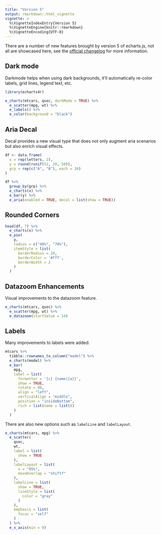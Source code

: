```yaml
---
title: "Version 5"
output: rmarkdown::html_vignette
vignette: >
  %\VignetteIndexEntry{Version 5}
  %\VignetteEngine{knitr::rmarkdown}
  %\VignetteEncoding{UTF-8}
---
```


There are a number of new features brought by version 5 of echarts.js, not all are showcased here, see the [official changelog](https://github.com/apache/echarts/releases/tag/5.0.0) for more information.

## Dark mode

Darkmode helps when using dark backgrounds, it'll automatically re-color labels, grid lines, legend text, etc.

```r
library(echarts4r)

e_charts(mtcars, qsec, darkMode = TRUE) %>% 
  e_scatter(mpg, wt) %>% 
  e_labels() %>% 
  e_color(background = "black")
```

## Aria Decal

Decal provides a new visual type that does not only augment aria scenarios but also enrich visual effects.

```r
df <- data.frame(
  x = rep(letters, 2),
  y = round(runif(52, 20, 50)),
  grp = rep(c("A", "B"), each = 26)
)

df %>% 
  group_by(grp) %>% 
  e_charts(x) %>% 
  e_bar(y) %>% 
  e_aria(enabled = TRUE, decal = list(show = TRUE))
```

## Rounded Corners

```r
head(df, 7) %>% 
  e_charts(x) %>% 
  e_pie(
    y,
    radius = c("40%", "70%"),
    itemStyle = list(
      borderRadius = 20,
      borderColor = '#fff',
      borderWidth = 2
    )
  )
```

## Datazoom Enhancements

Visual improvements to the datazoom feature.

```r
e_charts(mtcars, qsec) %>% 
  e_scatter(mpg, wt) %>%
  e_datazoom(startValue = 14)
```

## Labels

Many improvements to labels were added.

```r
mtcars %>%
  tibble::rownames_to_column("model") %>% 
  e_charts(model) %>% 
  e_bar(
    mpg,
    label = list(
      formatter = '{c} {name|{a}}',
      show = TRUE,
      rotate = 90,
      align = "left",
      verticalAlign = "middle",
      position = "insideBottom",
      rich = list(name = list())
    )
  )
```

There are also new options such as `labelLine` and `labelLayout`.

```r
e_charts(mtcars, mpg) %>% 
  e_scatter(
    qsec,
    wt,
    label = list(
      show = TRUE
    ),
    labelLayout = list(
      x = "95%",
      moveOverlap = "shiftY"
    ),
    labelLine = list(
      show = TRUE,
      lineStyle = list(
        color = "gray"
      )
    ),
    emphasis = list(
      focus = "self"
    )
  ) %>% 
  e_x_axis(min = 9)
```
